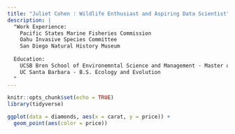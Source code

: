 ```yaml
---
title: "Juliet Cohen : Wildlife Enthusiast and Aspiring Data Scientist"
description: |
  "Work Experience:
    Pacific States Marine Fisheries Commission
    Oahu Invasive Species Committee
    San Diego Natural History Museum
  
  Education:
    UCSB Bren School of Environemntal Science and Management - Master of Enviornmental Data Science Program
    UC Santa Barbara - B.S. Ecology and Evolution
  "
---
```


```r
knitr::opts_chunk$set(echo = TRUE)
library(tidyverse)
```

```r
ggplot(data = diamonds, aes(x = carat, y = price)) +
  geom_point(aes(color = price))
```

```r

```

